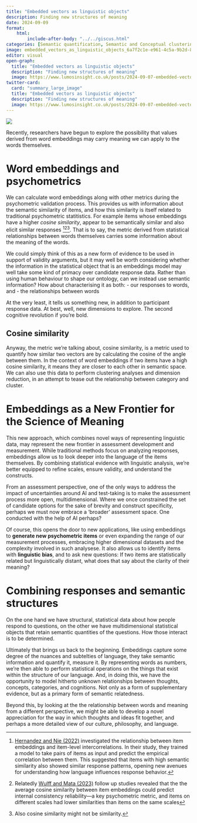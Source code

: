 ```yaml
---
title: "Embedded vectors as linguistic objects"
description: Finding new structures of meaning
date: 2024-09-09
format:
    html:    
        include-after-body: "../../giscus.html"
categories: [Semantic quantification, Semantic and Conceptual clustering]
image: embedded_vectors_as_linguistic_objects_6a7f2c1e-e961-4c5a-9b2d-85a0ca74bbc5.png
editor: visual
open-graph:
  title: "Embedded vectors as linguistic objects"
  description: "Finding new structures of meaning"
  image: https://www.lumosinsight.co.uk/posts/2024-09-07-embedded-vectors-linguistic-objects/embedded_vectors_as_linguistic_objects_6a7f2c1e-e961-4c5a-9b2d-85a0ca74bbc5.png
twitter-card:
  card: "summary_large_image"
  title: "Embedded vectors as linguistic objects"
  description: "Finding new structures of meaning"
  image: https://www.lumosinsight.co.uk/posts/2024-09-07-embedded-vectors-linguistic-objects/embedded_vectors_as_linguistic_objects_6a7f2c1e-e961-4c5a-9b2d-85a0ca74bbc5.png
---
```


![](embedded_vectors_as_linguistic_objects_6a7f2c1e-e961-4c5a-9b2d-85a0ca74bbc5.png)

Recently, researchers have begun to explore the possibility that values derived from word embeddings may carry meaning we can apply to the words themselves.

# Word embeddings and psychometrics

We can calculate word embeddings along with other metrics during the psychometric validation process. This provides us with information about the semantic similarity of items, and how this similarity is itself related to traditional psychometric statitistics. For example items whose embeddings have a higher *cosine similarity*, appear to be semantically similar and also elicit similar responses [^1][^2][^3]. That is to say, the metric derived from statistical relationships between words themselves carries some information about the meaning of the words.

[^1]: [Hernandez and Nie (2022)](https://onlinelibrary.wiley.com/doi/full/10.1111/peps.12543) investigated the relationship between item embeddings and item-level intercorrelations. In their study, they trained a model to take pairs of items as input and predict the empirical correlation between them. This suggested that items with high semantic similarity also showed similar response patterns, opening new avenues for understanding how language influences response behavior.

[^2]: Relatedly [Wulff and Mata (2023)](https://osf.io/preprints/psyarxiv/9h7aw) follow up studies revealed that the the average cosine similarity between item embeddings could predict internal consistency reliability—a key psychometric metric, and items on different scales had lower similarities than items on the same scales

[^3]: Also cosine similarity might not be similarity.

We could simply think of this as a new form of evidence to be used in support of validity arguments, but it may well be worth considering whether the information in the statistical object that is an embeddings model may well take some kind of primacy over candidate response data. Rather than using human behaviour to shape our ontology, can we instead use semantic information? How about characterising it as both: - our responses to words, and - the relationships between words

At the very least, it tells us something new, in addition to participant response data. At best, well, new dimensions to explore. The second cognitive revolution if you're bold.

## Cosine similarity

Anyway, the metric we're talking about, cosine similarity, is a metric used to quantify how similar two vectors are by calculating the cosine of the angle between them. In the context of word embeddings if two items have a high cosine similarity, it means they are closer to each other in semantic space. We can also use this data to perform clustering analyses and dimension reduction, in an attempt to tease out the relationship between category and cluster.

# Embeddings as a New Frontier for the Science of Meaning

This new approach, which combines novel ways of representing linguistic data, may represent the new frontier in assessment development and measurement. While traditional methods focus on analyzing responses, embeddings allow us to look deeper into the language of the items themselves. By combining statistical evidence with linguistic analysis, we’re better equipped to refine scales, ensure validity, and understand the constructs.

From an assessment perspective, one of the only ways to address the impact of uncertainties around AI and test-taking is to make the assessment process more open, multidimensional. Where we once constrained the set of candidate options for the sake of brevity and construct specificity, perhaps we must now embrace a 'broader' assessment space. One conducted with the help of AI perhaps?

Of course, this opens the door to new applications, like using embeddings to **generate new psychometric items** or even expanding the range of our measurement processes, embracing higher dimensional datasets and the complexity involved in such analysese. It also allows us to identify items with **linguistic bias**, and to ask new questions: If two items are statistically related but linguistically distant, what does that say about the clarity of their meaning?

# Combining responses and semantic structures

On the one hand we have structural, statistical data about how people respond to questions, on the other we have multidimensional statistical objects that retain semantic quantities of the questions. How those interact is to be determined.

Ultimately that brings us back to the beginning. Embeddings capture some degree of the nuances and subtelties of language, they take semantic information and quantify it, measure it. By representing words as numbers, we're then able to perform statistical operations on the things that exist within the structure of our language. And, in doing this, we have the opportunity to model hitherto unknown relationships between thoughts, concepts, categories, and cognitions. Not only as a form of supplementary evidence, but as a primary form of semantic relatedness.

Beyond this, by looking at the the relationship between words and meaning from a different perspective, we might be able to develop a novel appreciation for the way in which thoughts and ideas fit together, and perhaps a more detailed view of our culture, philosophy, and language.